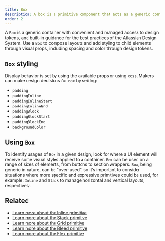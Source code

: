 ```yaml
---
title: Box
description: A box is a primitive component that acts as a generic container, and provides managed access to design tokens.
order: 2
---
```


A `Box` is a generic container with convenient and managed access to design tokens, and built-in guidance for the best practices of the Atlassian Design System.
Use a `Box` to compose layouts and add styling to child elements through visual props, including spacing and color through design tokens.

## `Box` styling
Display behavior is set by using the available props or using `xcss`. Makers can make design decisions for `Box` by setting:

- `padding`
- `paddingInline`
- `paddingInlineStart`
- `paddingInlineEnd`
- `paddingBlock`
- `paddingBlockStart`
- `paddingBlockEnd`
- `backgroundColor`

## Using `Box`
To identify usages of `Box` in a given design, look for where a UI element will receive some visual styles applied to a container. `Box` can be used on a range of sizes of elements, from buttons to section wrappers.
`Box`, being generic in nature, can be "over-used", so it’s important to consider situations where more specific and expressive primitives could be used, for example: `Inline` and `Stack` to manage horizontal and vertical layouts, respectively.

## Related
- [Learn more about the Inline primitive](/components/primitives/inline/usage)
- [Learn more about the Stack primitive](/components/primitives/stack/usage)
- [Learn more about the Grid primitive](/components/primitives/grid/examples)
- [Learn more about the Bleed primitive](/components/primitives/bleed/examples)
- [Learn more about the Flex primitive](/components/primitives/flex/examples)
